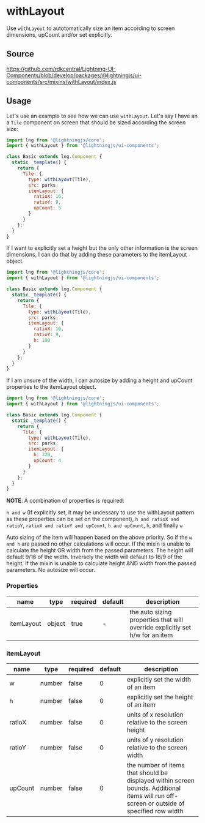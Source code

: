 ﻿<!--
  Copyright 2023 Comcast Cable Communications Management, LLC

  Licensed under the Apache License, Version 2.0 (the "License");
  you may not use this file except in compliance with the License.
  You may obtain a copy of the License at

  http://www.apache.org/licenses/LICENSE-2.0

  Unless required by applicable law or agreed to in writing, software
  distributed under the License is distributed on an "AS IS" BASIS,
  WITHOUT WARRANTIES OR CONDITIONS OF ANY KIND, either express or implied.
  See the License for the specific language governing permissions and
  limitations under the License.

  SPDX-License-Identifier: Apache-2.0
-->


# withLayout

Use `withLayout` to autotomatically size an item according to screen dimensions, upCount and/or set explicitly.

## Source

https://github.com/rdkcentral/Lightning-UI-Components/blob/develop/packages/@lightningjs/ui-components/src/mixins/withLayout/index.js

## Usage

Let's use an example to see how we can use `withLayout`. Let's say I have an a `Tile` component on screen that should be sized according the screen size:

```js
import lng from '@lightningjs/core';
import { withLayout } from '@lightningjs/ui-components';

class Basic extends lng.Component {
  static _template() {
    return {
      Tile: {
        type: withLayout(Tile),
        src: parks,
        itemLayout: {
          ratioX: 16,
          ratioY: 9,
          upCount: 5
        }
      }
    };
  }
}
```

If I want to explicitly set a height but the only other information is the screen dimensions, I can do that by adding these parameters to the itemLayout object.

```js
import lng from '@lightningjs/core';
import { withLayout } from '@lightningjs/ui-components';

class Basic extends lng.Component {
  static _template() {
    return {
      Tile: {
        type: withLayout(Tile),
        src: parks,
        itemLayout: {
          ratioX: 16,
          ratioY: 9,
          h: 180
        }
      }
    };
  }
}
```

If I am unsure of the width, I can autosize by adding a height and upCount properties to the itemLayout object.

```js
import lng from '@lightningjs/core';
import { withLayout } from '@lightningjs/ui-components';

class Basic extends lng.Component {
  static _template() {
    return {
      Tile: {
        type: withLayout(Tile),
        src: parks,
        itemLayout: {
          h: 320,
          upCount: 4
        }
      }
    };
  }
}
```

**NOTE**: A combination of properties is required:

`h and w` (If explicitly set, it may be uncessary to use the withLayout pattern as these properties can be set on the component),
`h and ratioX and ratioY`,
`ratioX and ratioY and upCount`,
`h and upCount`,
`h`, and finally `w`

Auto sizing of the item will happen based on the above priority. So if the `w and h` are passed no other calculations will occur.
If the mixin is unable to calculate the height OR width from the passed parameters. The height will default 9/16 of the width. Inversely the width will default to 16/9 of the height.
If the mixin is unable to calculate height AND width from the passed parameters. No autosize will occur.

<Canvas>
  <Story id="utilities-withlayout--with-layout" />
</Canvas>

### Properties

| name       | type   | required | default | description                                                                  |
| ---------- | ------ | -------- | ------- | ---------------------------------------------------------------------------- |
| itemLayout | object | true     | -       | the auto sizing properties that will override explicitly set h/w for an item |

### itemLayout

| name    | type   | required | default | description                                                                                                                               |
| ------- | ------ | -------- | ------- | ----------------------------------------------------------------------------------------------------------------------------------------- |
| w       | number | false    | 0       | explicitly set the width of an item                                                                                                       |
| h       | number | false    | 0       | explicitly set the height of an item                                                                                                      |
| ratioX  | number | false    | 0       | units of x resolution relative to the screen height                                                                                       |
| ratioY  | number | false    | 0       | units of y resolution relative to the screen width                                                                                        |
| upCount | number | false    | 0       | the number of items that should be displayed within screen bounds. Additional items will run off-screen or outside of specified row width |
